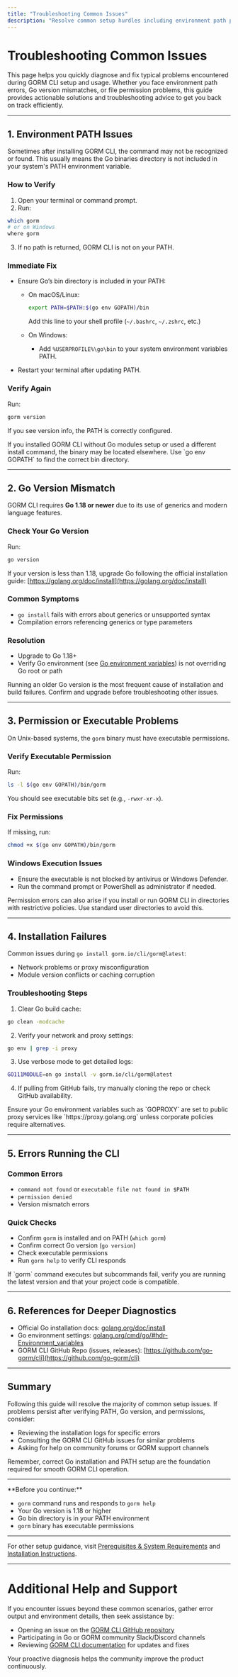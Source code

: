 ```yaml
---
title: "Troubleshooting Common Issues"
description: "Resolve common setup hurdles including environment path problems, Go version mismatches, or permission errors. Provides actionable solutions and references for diagnosing installation failures."
---
```


# Troubleshooting Common Issues

This page helps you quickly diagnose and fix typical problems encountered during GORM CLI setup and usage. Whether you face environment path errors, Go version mismatches, or file permission problems, this guide provides actionable solutions and troubleshooting advice to get you back on track efficiently.

---

## 1. Environment PATH Issues

Sometimes after installing GORM CLI, the command may not be recognized or found. This usually means the Go binaries directory is not included in your system's PATH environment variable.

### How to Verify

1. Open your terminal or command prompt.
2. Run:

```bash
which gorm
# or on Windows
where gorm
```

3. If no path is returned, GORM CLI is not on your PATH.

### Immediate Fix

- Ensure Go’s bin directory is included in your PATH:

  - On macOS/Linux:
    ```bash
    export PATH=$PATH:$(go env GOPATH)/bin
    ```
    Add this line to your shell profile (`~/.bashrc`, `~/.zshrc`, etc.)

  - On Windows:
    - Add `%USERPROFILE%\go\bin` to your system environment variables PATH.

- Restart your terminal after updating PATH.

### Verify Again

Run:

```bash
gorm version
```

If you see version info, the PATH is correctly configured.

<Note>
If you installed GORM CLI without Go modules setup or used a different install command, the binary may be located elsewhere. Use `go env GOPATH` to find the correct bin directory.
</Note>

---

## 2. Go Version Mismatch

GORM CLI requires **Go 1.18 or newer** due to its use of generics and modern language features.

### Check Your Go Version

Run:

```bash
go version
```

If your version is less than 1.18, upgrade Go following the official installation guide: [https://golang.org/doc/install](https://golang.org/doc/install)

### Common Symptoms

- `go install` fails with errors about generics or unsupported syntax
- Compilation errors referencing generics or type parameters

### Resolution

- Upgrade to Go 1.18+
- Verify Go environment (see [Go environment variables](https://golang.org/cmd/go/#hdr-Environment_variables)) is not overriding Go root or path

<Warning>
Running an older Go version is the most frequent cause of installation and build failures. Confirm and upgrade before troubleshooting other issues.
</Warning>

---

## 3. Permission or Executable Problems

On Unix-based systems, the `gorm` binary must have executable permissions.

### Verify Executable Permission

Run:

```bash
ls -l $(go env GOPATH)/bin/gorm
```

You should see executable bits set (e.g., `-rwxr-xr-x`).

### Fix Permissions

If missing, run:

```bash
chmod +x $(go env GOPATH)/bin/gorm
```

### Windows Execution Issues

- Ensure the executable is not blocked by antivirus or Windows Defender.
- Run the command prompt or PowerShell as administrator if needed.

<Info>
Permission errors can also arise if you install or run GORM CLI in directories with restrictive policies. Use standard user directories to avoid this.
</Info>

---

## 4. Installation Failures

Common issues during `go install gorm.io/cli/gorm@latest`:

- Network problems or proxy misconfiguration
- Module version conflicts or caching corruption

### Troubleshooting Steps

1. Clear Go build cache:

```bash
go clean -modcache
```

2. Verify your network and proxy settings:

```bash
go env | grep -i proxy
```

3. Use verbose mode to get detailed logs:

```bash
GO111MODULE=on go install -v gorm.io/cli/gorm@latest
```

4. If pulling from GitHub fails, try manually cloning the repo or check GitHub availability.

<Note>
Ensure your Go environment variables such as `GOPROXY` are set to public proxy services like `https://proxy.golang.org` unless corporate policies require alternatives.
</Note>

---

## 5. Errors Running the CLI

### Common Errors

- `command not found` or `executable file not found in $PATH`
- `permission denied`
- Version mismatch errors

### Quick Checks

- Confirm `gorm` is installed and on PATH (`which gorm`)
- Confirm correct Go version (`go version`)
- Check executable permissions
- Run `gorm help` to verify CLI responds

<Warning>
If `gorm` command executes but subcommands fail, verify you are running the latest version and that your project code is compatible.
</Warning>

---

## 6. References for Deeper Diagnostics

- Official Go installation docs: [golang.org/doc/install](https://golang.org/doc/install)
- Go environment settings: [golang.org/cmd/go/#hdr-Environment_variables](https://golang.org/cmd/go/#hdr-Environment_variables)
- GORM CLI GitHub Repo (issues, releases): [https://github.com/go-gorm/cli](https://github.com/go-gorm/cli)

---

## Summary

Following this guide will resolve the majority of common setup issues. If problems persist after verifying PATH, Go version, and permissions, consider:

- Reviewing the installation logs for specific errors
- Consulting the GORM CLI GitHub issues for similar problems
- Asking for help on community forums or GORM support channels

Remember, correct Go installation and PATH setup are the foundation required for smooth GORM CLI operation.

---

<Check>
**Before you continue:**

- `gorm` command runs and responds to `gorm help`
- Your Go version is 1.18 or higher
- Go bin directory is in your PATH environment
- `gorm` binary has executable permissions
</Check>

---

For other setup guidance, visit [Prerequisites & System Requirements](/getting-started/setup-installation/prerequisites) and [Installation Instructions](/getting-started/setup-installation/installation-instructions).


---

# Additional Help and Support

If you encounter issues beyond these common scenarios, gather error output and environment details, then seek assistance by:

- Opening an issue on the [GORM CLI GitHub repository](https://github.com/go-gorm/cli/issues)
- Participating in Go or GORM community Slack/Discord channels
- Reviewing [GORM CLI documentation](https://github.com/go-gorm/cli) for updates and fixes

Your proactive diagnosis helps the community improve the product continuously.
